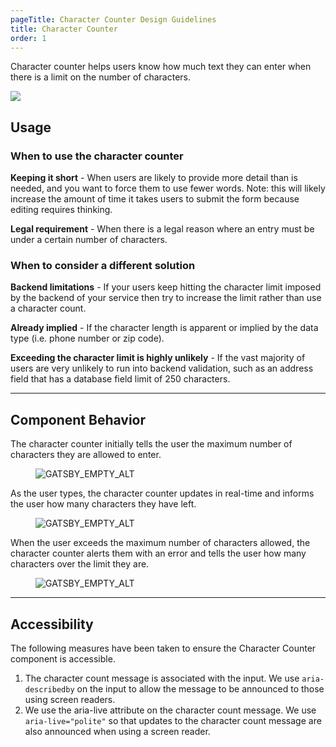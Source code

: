 ```yaml
---
pageTitle: Character Counter Design Guidelines
title: Character Counter
order: 1
---
```



<PageContent componentName="character_counter" type="design">

<LeadParagraph>
  Character counter helps users know how much text they can enter when there is
  a limit on the number of characters.
</LeadParagraph>

![ ](../../images/character-counter/intro-image.png)

## Usage

### When to use the character counter

**Keeping it short** - When users are likely to provide more detail than is needed, and you want to force them to use fewer words. Note: this will likely increase the amount of time it takes users to submit the form because editing requires thinking.

**Legal requirement** - When there is a legal reason where an entry must be under a certain number of characters.

### When to consider a different solution

**Backend limitations** - If your users keep hitting the character limit imposed by the backend of your service then try to increase the limit rather than use a character count.

**Already implied** - If the character length is apparent or implied by the data type (i.e. phone number or zip code).

**Exceeding the character limit is highly unlikely** - If the vast majority of users are very unlikely to run into backend validation, such as an address field that has a database field limit of 250 characters.

---

## Component Behavior

The character counter initially tells the user the maximum number of characters they are allowed to enter.

<div className="two-col">
  <div className="row">
    <div className="col col-1">
      <figure>
        <img
          src="../../images/character-counter/behavior-1.png"
          alt="GATSBY_EMPTY_ALT"
        />
      </figure>
    </div>
    <div className="col col-2" />
  </div>
</div>

As the user types, the character counter updates in real-time and informs the user how many characters they have left.

<div className="two-col">
  <div className="row">
    <div className="col col-1">
      <figure>
        <img
          src="../../images/character-counter/behavior-2.png"
          alt="GATSBY_EMPTY_ALT"
        />
      </figure>
    </div>
    <div className="col col-2" />
  </div>
</div>

When the user exceeds the maximum number of characters allowed, the character counter alerts them with an error and tells the user how many characters over the limit they are.

<div className="two-col">
  <div className="row">
    <div className="col col-1">
      <figure>
        <img
          src="../../images/character-counter/behavior-3.png"
          alt="GATSBY_EMPTY_ALT"
        />
      </figure>
    </div>
    <div className="col col-2" />
  </div>
</div>

---

## Accessibility

The following measures have been taken to ensure the Character Counter component is accessible.

1. The character count message is associated with the input. We use `aria-describedby` on the input to allow the message to be announced to those using screen readers.
2. We use the aria-live attribute on the character count message. We use `aria-live="polite"` so that updates to the character count message are also announced when using a screen reader.

</PageContent>
